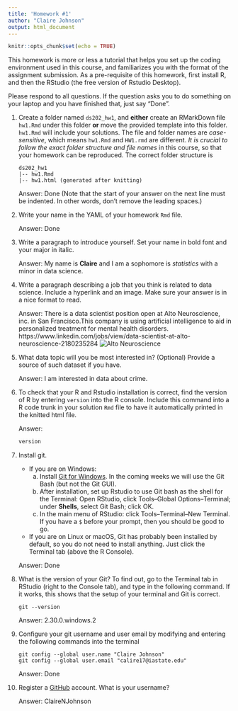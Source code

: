```yaml
---
title: 'Homework #1'
author: "Claire Johnson"
output: html_document
---
```


```r
knitr::opts_chunk$set(echo = TRUE)
```

This homework is more or less a tutorial that helps you set up the coding environment used in this course, and familiarizes you with the format of the assignment submission. 
As a pre-requisite of this homework, first install R, and then the RStudio (the free version of Rstudio Desktop). 

Please respond to all questions. If the question asks you to do something on your laptop and you have finished that, just say "Done". 

1. Create a folder named `ds202_hw1`, and **either** create an RMarkDown file `hw1.Rmd` under this folder **or** move the provided template into this folder. `hw1.Rmd` will include your solutions. The file and folder names are *case-sensitive*, which means `hw1.Rmd` and `HW1.rmd` are different. *It is crucial to follow the exact folder structure and file names* in this course, so that your homework can be reproduced. The correct folder structure is

    ```
    ds202_hw1
    |-- hw1.Rmd
    |-- hw1.html (generated after knitting)
    ```
    
    Answer: Done (Note that the start of your answer on the next line must be indented. In other words, don't remove the leading spaces.)

2. Write your name in the YAML of your homework `Rmd` file.

    Answer: Done

3. Write a paragraph to introduce yourself. Set your name in bold font and your major in italic. 

    Answer: My name is **Claire** and I am a sophomore is *statistics* with a minor in data science.
  
4. Write a paragraph describing a job that you think is related to data science. Include a hyperlink and an image. Make sure your answer is in a nice format to read. 

    Answer: There is a data scientist position open at Alto Neuroscience, inc. in San Francisco.This company is using artificial intelligence to aid in personalized treatment for mental health disorders.
    https://www.linkedin.com/jobs/view/data-scientist-at-alto-neuroscience-2180235284
    ![Alto Neuroscience](https://media-exp1.licdn.com/dms/image/C560BAQEycsyShmwivg/company-logo_200_200/0/1576824600487?e=2159024400&v=beta&t=3RmVYVJPbO4IAViC4Hp7uVcdSPKiGt0YTww9f_whQxE)
  
5. What data topic will you be most interested in? (Optional) Provide a source of such dataset if you have.

    Answer: I am interested in data about crime.
  
6. To check that your R and Rstudio installation is correct, find the version of R by entering `version` into the R console. Include this command into a R code trunk in your solution `Rmd` file to have it automatically printed in the knitted html file. 

    Answer: 
```r
version
```
  
7. Install git. 
    - If you are on Windows: 
        a. Install [Git for Windows](https://gitforwindows.org/). In the coming weeks we will use the Git Bash (but not the Git GUI). 
        b. After installation, set up Rstudio to use Git bash as the shell for the Terminal: Open RStudio, click Tools--Global Options--Terminal; under **Shells**, select Git Bash; click OK. 
        c. In the main menu of RStudio: click Tools--Terminal--New Terminal. If you have a `$` before your prompt, then you should be good to go.
    - If you are on Linux or macOS, Git has probably been installed by default, so you do not need to install anything. Just click the Terminal tab (above the R Console).

    Answer: Done
  
8. What is the version of your Git? To find out, go to the Terminal tab in RStudio (right to the Console tab), and type in the following command. If it works, this shows that the setup of your terminal and Git is correct. 
<!-- Then explore the bash command line and Git. -->

    ```
    git --version
    ```

    Answer: 2.30.0.windows.2
  
9. Configure your git username and user email by modifying and entering the following commands into the terminal

    ```
    git config --global user.name "Claire Johnson"
    git config --global user.email "calire17@iastate.edu"
    ```

    Answer: Done
  

10. Register a [GitHub](https://www.github.com) account. What is your username?

    Answer: ClaireNJohnson